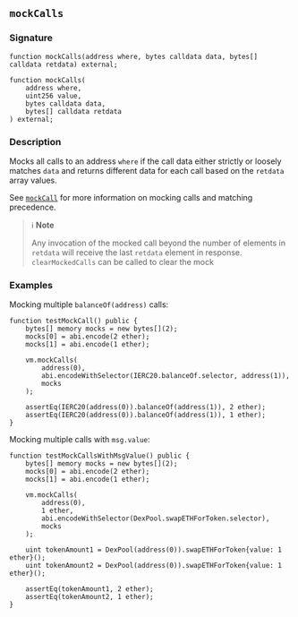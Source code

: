 ## `mockCalls`

### Signature

```solidity
function mockCalls(address where, bytes calldata data, bytes[] calldata retdata) external;
```

```solidity
function mockCalls(
    address where,
    uint256 value,
    bytes calldata data,
    bytes[] calldata retdata
) external;
```

### Description

Mocks all calls to an address `where` if the call data either strictly or loosely
matches `data` and returns different data for each call based on the `retdata`
array values.

See [`mockCall`](/reference/cheatcodes/mock-call.mdx) for more information on mocking calls and
matching precedence.

> ℹ️ **Note**
>
> Any invocation of the mocked call beyond the number of elements in `retdata`
> will receive the last `retdata` element in response. `clearMockedCalls` can be
> called to clear the mock

### Examples

Mocking multiple `balanceOf(address)` calls:

```solidity
function testMockCall() public {
    bytes[] memory mocks = new bytes[](2);
    mocks[0] = abi.encode(2 ether);
    mocks[1] = abi.encode(1 ether);

    vm.mockCalls(
        address(0),
        abi.encodeWithSelector(IERC20.balanceOf.selector, address(1)),
        mocks
    );

    assertEq(IERC20(address(0)).balanceOf(address(1)), 2 ether);
    assertEq(IERC20(address(0)).balanceOf(address(1)), 1 ether);
}
```

Mocking multiple calls with `msg.value`:

```solidity
function testMockCallsWithMsgValue() public {
    bytes[] memory mocks = new bytes[](2);
    mocks[0] = abi.encode(2 ether);
    mocks[1] = abi.encode(1 ether);

    vm.mockCalls(
        address(0),
        1 ether,
        abi.encodeWithSelector(DexPool.swapETHForToken.selector),
        mocks
    );

    uint tokenAmount1 = DexPool(address(0)).swapETHForToken{value: 1 ether}();
    uint tokenAmount2 = DexPool(address(0)).swapETHForToken{value: 1 ether}();

    assertEq(tokenAmount1, 2 ether);
    assertEq(tokenAmount2, 1 ether);
}
```
